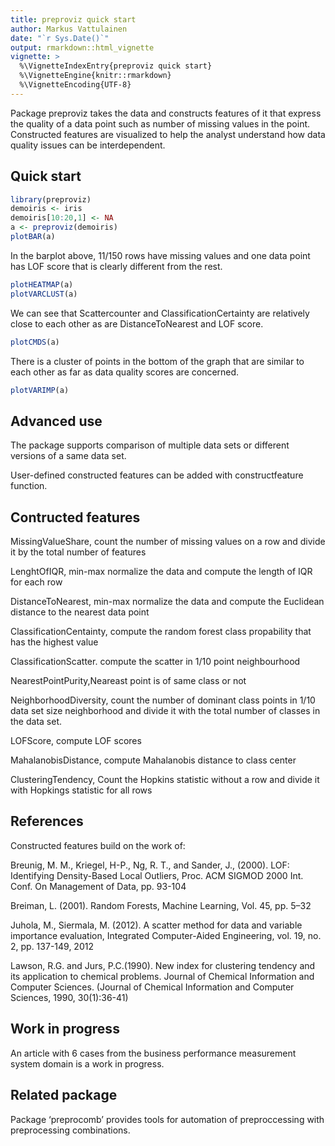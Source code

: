 ```yaml
---
title: preproviz quick start
author: Markus Vattulainen
date: "`r Sys.Date()`"
output: rmarkdown::html_vignette
vignette: >
  %\VignetteIndexEntry{preproviz quick start}
  %\VignetteEngine{knitr::rmarkdown}
  %\VignetteEncoding{UTF-8}
---
```


Package preproviz takes the data and constructs features of it that express the quality of a data point such as number
of missing values in the point. Constructed features are visualized to help the analyst understand how data quality issues can be interdependent.


## Quick start

```r
library(preproviz)
demoiris <- iris
demoiris[10:20,1] <- NA
a <- preproviz(demoiris)
plotBAR(a)
```

In the barplot above, 11/150 rows have missing values and one data point has
LOF score that is clearly different from the rest. 

```r
plotHEATMAP(a)
plotVARCLUST(a)
```

We can see that Scattercounter and ClassificationCertainty are relatively
close to each other as are DistanceToNearest and LOF score.

```r
plotCMDS(a)
```

There is a cluster of points in the bottom of the graph that are similar
to each other as far as data quality scores are concerned. 

```r
plotVARIMP(a)
```

## Advanced use

The package supports comparison of multiple data sets or different versions of a same data set.

User-defined constructed features can be added with constructfeature function.

## Contructed features

MissingValueShare, count the number of missing values on a row and divide it by the total number of features

LenghtOfIQR, min-max normalize the data and compute the length of IQR for each row

DistanceToNearest, min-max normalize the data and compute the Euclidean distance to the nearest data point

ClassificationCentainty, compute the random forest  class propability that has the highest value

ClassificationScatter. compute the scatter in 1/10 point neighbourhood

NearestPointPurity,Neareast point is of same class or not

NeighborhoodDiversity, count the number of dominant class points in 1/10 data set size neighborhood and divide 
it with the total number of classes in the data set.

LOFScore, compute LOF scores

MahalanobisDistance, compute Mahalanobis distance to class center

ClusteringTendency, Count the Hopkins statistic without a row and divide it with Hopkings statistic for all rows

## References

Constructed features build on the work of:

Breunig, M. M., Kriegel, H-P.,  Ng, R. T., and Sander, J., (2000). LOF: Identifying Density-Based Local Outliers, Proc. ACM SIGMOD 2000 Int. Conf. On Management of Data, pp. 93-104

Breiman, L. (2001). Random Forests, Machine Learning, Vol. 45, pp. 5–32

Juhola, M., Siermala, M. (2012). A scatter method for data and variable importance evaluation,  Integrated Computer-Aided Engineering, vol. 19, no. 2, pp. 137-149, 2012

Lawson, R.G. and Jurs, P.C.(1990). New index for clustering tendency and its application to chemical problems. Journal of Chemical Information and Computer Sciences. (Journal of Chemical Information and Computer Sciences, 1990, 30(1):36-41)

## Work in progress

An article with 6 cases from the business performance measurement system domain is a work in progress.

## Related package

Package 'preprocomb' provides tools for automation of preproccessing with preprocessing combinations.


